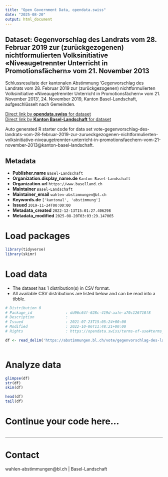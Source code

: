 ```yaml
---
title: "Open Government Data, opendata.swiss"
date: "2025-08-20"
output: html_document
---
```


## Dataset: Gegenvorschlag des Landrats vom 28. Februar 2019 zur (zurückgezogenen) nichtformulierten Volksinitiative «Niveaugetrennter Unterricht in Promotionsfächern» vom 21. November 2013

Schlussresultate der kantonalen Abstimmung 'Gegenvorschlag des Landrats vom 28. Februar 2019 zur (zurückgezogenen) nichtformulierten Volksinitiative «Niveaugetrennter Unterricht in Promotionsfächern» vom 21. November 2013', 24. November 2019, Kanton Basel-Landschaft, aufgeschlüsselt nach Gemeinden.

[Direct link by **opendata.swiss** for dataset](https://opendata.swiss/de/dataset/gegenvorschlag-des-landrats-vom-28-februar-2019-zur-zuruckgezogenen-nichtformulierten-volk-2013)<br>
[Direct link by **Kanton Basel-Landschaft** for dataset](https://abstimmungen.bl.ch/vote/gegenvorschlag-des-landrats-vom-28-februar-2019-zur-zurueckgezogenen-nichtformulierten-volksinitiative-niveaugetrennter-unterricht-in-promotionsfaechern-vom-21-november-2013/data)

Auto generated R starter code for data set vote-gegenvorschlag-des-landrats-vom-28-februar-2019-zur-zurueckgezogenen-nichtformulierten-volksinitiative-niveaugetrennter-unterricht-in-promotionsfaechern-vom-21-november-2013@kanton-basel-landschaft.

## Metadata

- **Publisher.name** `Basel-Landschaft`
- **Organization.display_name.de** `Kanton Basel-Landschaft`
- **Organization.url** `https://www.baselland.ch`
- **Maintainer** `Basel-Landschaft`
- **Maintainer_email** `wahlen-abstimmungen@bl.ch`
- **Keywords.de** `['kantonal', 'abstimmung']`
- **Issued** `2019-11-24T00:00:00`
- **Metadata_created** `2022-12-13T15:01:27.406298`
- **Metadata_modified** `2025-08-20T03:03:29.147065`


# Load packages

```r

library(tidyverse)
library(skimr)

```

# Load data

-   The dataset has 1 distribution(s) in CSV format.
-   All available CSV distributions are listed below and can be read into a tibble.

```r

# Distribution 0
# Package_id               : dd96c64f-628c-419d-aafe-a70c126710f8
# Description              : 
# Issued                   : 2021-07-23T15:05:24+00:00
# Modified                 : 2022-10-06T11:48:21+00:00
# Rights                   : https://opendata.swiss/terms-of-use#terms_by

df <- read_delim('https://abstimmungen.bl.ch/vote/gegenvorschlag-des-landrats-vom-28-februar-2019-zur-zurueckgezogenen-nichtformulierten-volksinitiative-niveaugetrennter-unterricht-in-promotionsfaechern-vom-21-november-2013/data-csv')



```

# Analyze data

```r

glimpse(df)
str(df)
skim(df)

head(df)
tail(df)

```

# Continue your code here...

```r

```

------------------------------------------------------------------------

# Contact

wahlen-abstimmungen@bl.ch | Basel-Landschaft
